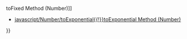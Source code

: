 {{Page_Title}}
{{Flags}}
{{Summary_Section|Represents a number either in exponential or fixed-point notation with a specified number of digits.

}}
{{JS_Syntax|Formats={{JS_Syntax_Format
|Format= numObj.toPrecision([ precision ])}}
|Values={{JS_Syntax_Parameter
|Name=numObj
|Required=Required
|Description=A '''Number''' object.}}{{JS_Syntax_Parameter
|Name=precision
|Required=Optional
|Description=The number of significant digits. Must be in the range 1 - 21, inclusive.}}
}}
{{JS_Return_Value
|Description=For numbers in exponential notation, precision - 1 digits are returned after the decimal point. For numbers in fixed notation, precision significant digits are returned.

If precision is not supplied or is '''undefined''' , the '''toString''' method is called instead.}}
{{Examples_Section
|Not_required=No
|Examples={{Single_Example
|Language=JavaScript
|Description=The following code shows how to use '''toPrecision'''.

|Code= var num = new Number(123);
 var prec = num.toPrecision();
 document.write(prec);
 document.write("&lt;br/&gt;");
 
 num = new Number(123.456);
 prec = num.toPrecision(5);
 document.write(prec);
 
 // Output:
 // 123
 // 123.46
}}}}
{{See_Also_Section
|Manual_links=* [[javascript/Number/toFixed{{!}}toFixed Method (Number)]]
* [[javascript/Number/toExponential{{!}}toExponential Method (Number)]]
}}
{{Topics | JS Basic}}

{{External_Attribution
|Is_CC-BY-SA=No
|Sources=MSDN
|MDN_link=
|MSDN_link=http://msdn.microsoft.com/en-us/library/ie/kcs121ad(v=vs.94).aspx
|HTML5Rocks_link=
}}
